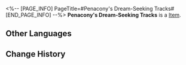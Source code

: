 <%-- [PAGE_INFO]
PageTitle=#Penacony's Dream-Seeking Tracks#
[END_PAGE_INFO] --%>
{{Item Infobox
|id          = 43126
|image       = Item Penacony's Dream-Seeking Tracks.png
|type        = 
|invCategory = Relics
|rarity      = 3
|effect      = 
|description = In Penacony's dreamscape city, intricate tracks meander between buildings, supporting the Spheroids that visitors ride in, and connecting rich and diverse dreams together.
|source1     = [[Simulated Universe: World 8 - Immersion Device Redemption]]
}}
'''Penacony's Dream-Seeking Tracks''' is a [[Item]].

==Other Languages==
{{Other Languages
|en   = Penacony's Dream-Seeking Tracks
|zhs  = 匹诺康尼的逐梦轨道
|zht  = 匹諾康尼的逐夢軌道
|ja   = ピノコニーの夢追い軌道
|ko   = 페나코니의 꿈을 좇는 궤도
|es   = Vías de búsqueda de sueños de Colonipenal
|fr   = Rails des rêves de Penacony
|ru   = Магистраль грёз Пенаконии
|th   = Penacony's Dream-Seeking Tracks
|vi   = Cung Đường Mộng Mơ Penacony
|de   = Penaconys Traumsuchspuren
|id   = Penacony's Dream-Seeking Tracks
|pt   = Pistas Sonhadoras de Penacony
}}

==Change History==
{{Change History|2.0}}